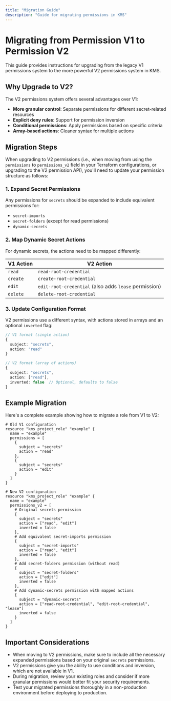 ```yaml
---
title: "Migration Guide"
description: "Guide for migrating permissions in KMS"
---
```


# Migrating from Permission V1 to Permission V2

This guide provides instructions for upgrading from the legacy V1 permissions system to the more powerful V2 permissions system in KMS.

## Why Upgrade to V2?

The V2 permissions system offers several advantages over V1:

- **More granular control**: Separate permissions for different secret-related resources
- **Explicit deny rules**: Support for permission inversion
- **Conditional permissions**: Apply permissions based on specific criteria
- **Array-based actions**: Cleaner syntax for multiple actions

## Migration Steps

When upgrading to V2 permissions (i.e., when moving from using the `permissions` to `permissions_v2` field in your Terraform configurations, or upgrading to the V2 permission API), you'll need to update your permission structure as follows:

### 1. Expand Secret Permissions

Any permissions for `secrets` should be expanded to include equivalent permissions for:

- `secret-imports`
- `secret-folders` (except for read permissions)
- `dynamic-secrets`

### 2. Map Dynamic Secret Actions

For dynamic secrets, the actions need to be mapped differently:

| V1 Action | V2 Action                                             |
| --------- | ----------------------------------------------------- |
| `read`    | `read-root-credential`                                |
| `create`  | `create-root-credential`                              |
| `edit`    | `edit-root-credential` (also adds `lease` permission) |
| `delete`  | `delete-root-credential`                              |

### 3. Update Configuration Format

V2 permissions use a different syntax, with actions stored in arrays and an optional `inverted` flag:

```typescript
// V1 format (single action)
{
  subject: "secrets",
  action: "read"
}

// V2 format (array of actions)
{
  subject: "secrets",
  action: ["read"],
  inverted: false  // Optional, defaults to false
}
```

## Example Migration

Here's a complete example showing how to migrate a role from V1 to V2:

```hcl
# Old V1 configuration
resource "kms_project_role" "example" {
  name = "example"
  permissions = [
    {
      subject = "secrets"
      action = "read"
    },
    {
      subject = "secrets"
      action = "edit"
    }
  ]
}

# New V2 configuration
resource "kms_project_role" "example" {
  name = "example"
  permissions_v2 = [
    # Original secrets permission
    {
      subject = "secrets"
      action = ["read", "edit"]
      inverted = false
    },
    # Add equivalent secret-imports permission
    {
      subject = "secret-imports"
      action = ["read", "edit"]
      inverted = false
    },
    # Add secret-folders permission (without read)
    {
      subject = "secret-folders"
      action = ["edit"]
      inverted = false
    },
    # Add dynamic-secrets permission with mapped actions
    {
      subject = "dynamic-secrets"
      action = ["read-root-credential", "edit-root-credential", "lease"]
      inverted = false
    }
  ]
}
```

## Important Considerations

- When moving to V2 permissions, make sure to include all the necessary expanded permissions based on your original `secrets` permissions.
- V2 permissions give you the ability to use conditions and inversion, which are not available in V1.
- During migration, review your existing roles and consider if more granular permissions would better fit your security requirements.
- Test your migrated permissions thoroughly in a non-production environment before deploying to production.
